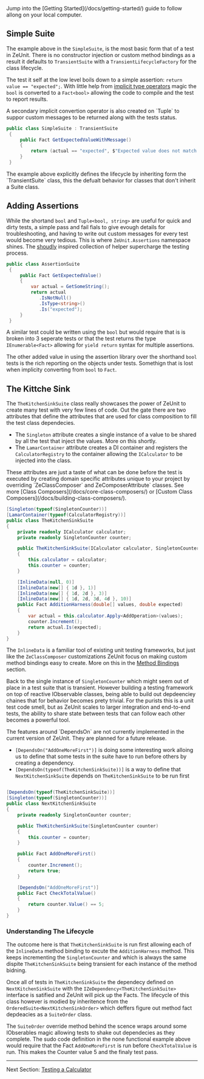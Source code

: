 <Notes title="Follow Allong">
Jump into the [Getting Started](/docs/getting-started/) guide to follow allong on your local computer.
</Notes>


## Simple Suite

The example above in the `SimpleSuite`, is the most basic form that of a test in ZeUnit.  There is no constructor injection or custom method bindings as a result it defaults to `TransientSuite` with a `TransientLifecycleFactory` for the class lifecycle.

The test it self at the low level boils down to a simple assertion: `return value == "expected";`.   With little help from <a href="https://learn.microsoft.com/en-us/dotnet/csharp/language-reference/operators/user-defined-conversion-operators" target="_blank">implicit type operators</a> magic the `bool` is converted to a `Fact<bool>` allowing the code to compile and the test to report results. 

<Notes>
A secondary implicit convertion operator is also created on `Tuple<bool, string>` to suppor custom messages to be returned along with the tests status.
</Notes>

```csharp
public class SimpleSuite : TransientSuite
 {
     public Fact GetExpectedValueWithMessage()
     {       
         return (actual == "expected", $"Expected value does not match {actual}!!");
     }
 }
```

<Notes>
The example above explicitly defines the lifecycle by inheriting form the `TransientSuite` class, this the defualt behavior for classes that don't inherit a Suite class.
</Notes>

## Adding Assertions

While the shortand `bool` and `Tuple<bool, string>` are useful for quick and dirty tests, a simple pass and fail fials to give evough details for troubleshooting, and having to write out custom messages for every test would become very tedious.  This is where `ZeUnit.Assertions` namespace shines.  The <a href="https://docs.shouldly.org/documentation/getting-started" target="_blank">shoudly</a> inspired collection of helper supercharge the testing process.

```csharp
public class AssertionSuite
 {
     public Fact GetExpectedValue()
     {   
         var actual = GetSomeString();    
         return actual
            .IsNotNull()
            .IsType<string>()
            .Is("expected");
     }
 }
``` 

A similar test could be written using the `bool` but would require that is is broken into 3 seperate tests or that the test returns the type `IEnumerable<Fact>` allowing for `yield return` syntax for multiple assertions.

The other added value in using the assertion library over the shorthand `bool` tests is the rich reporting on the objects under tests.  Somethign that is lost when implicity converting from `bool` to `Fact`.

## The Kittche Sink

The `TheKitchenSinkSuite` class really showcases the power of ZeUnit to create many test with very few lines of code.  Out the gate there are two attributes that define the attributes that are used for class composition to fill the test class dependecies.  

- The `Singleton` attribute creates a single instance of a value to be shared by all the test that inject the values.  More on this shortly.
- The `LamarContainer` attribute creates a DI container and registers the `CalculatorRegistry` to the container allowing the `ICalculator` to be injected into the class.

<Notes>
These attributes are just a taste of what can be done before the test is executed by creating domain specific attributes unique to your project by overriding `ZeClassComposer` and ZeComposerAttribute` classes.  See more [Class Composers](/docs/core-class-composers/) or [Custom Class Composers](/docs/building-class-composers/).
</Notes>

```csharp
[Singleton(typeof(SingletonCounter))]
[LamarContainer(typeof(CalculatorRegistry))]
public class TheKitchenSinkSuite
{
    private readonly ICalculator calculator;
    private readonly SingletonCounter counter;

    public TheKitchenSinkSuite(ICalculator calculator, SingletonCounter counter)
    {
        this.calculator = calculator;
        this.counter = counter;
    }

    [InlineData(null, 0)]
    [InlineData(new[] { 1d }, 1)]
    [InlineData(new[] { 1d, 2d }, 3)]
    [InlineData(new[] { 1d, 2d, 3d, 4d }, 10)]
    public Fact AdditionHarness(double[] values, double expected)
    {            
        var actual = this.calculator.Apply<AddOperation>(values);
        counter.Increment();
        return actual.Is(expected);
    }    
}
```
The `InlineData` is a familiar tool of existing unit testing frameworks, but just like the `ZeClassComposer` customizations ZeUnit focus on making custom method bindings easy to create.  More on this in the [Method Bindings](/docs/core-method-binders/) section.

Back to the single instance of `SingletonCounter` which might seem out of place in a test suite that is transient.  However building a testing framework on top of reactive IObservable classes, being able to build out depdeenciey chaines that for behavior becomes prety trivial.  For the purists this is a unit test code smell, but as ZeUnit scales to larger integration and end-to-end tests, the ability to share state between tests that can follow each other becomes a powerful tool.

<Warning>
The features around `DependsOn` are not currently implemented in the current version of ZeUnit.  They are planned for a future release.
</Warning>

- `[DependsOn("AddOneMoreFirst")]` is doing some interesting work alloing us to define that some tests in the suite have to run before others by creating a dependency.
- `[DependsOn(typeof(TheKitchenSinkSuite))]` is a way to define that `NextKitchenSinkSuite` depends on `TheKitchenSinkSuite` to be run first 


```csharp

[DependsOn(typeof(TheKitchenSinkSuite))]
[Singleton(typeof(SingletonCounter))]
public class NextKitchenSinkSuite     
{    
    private readonly SingletonCounter counter;

    public TheKitchenSinkSuite(SingletonCounter counter)
    {        
        this.counter = counter;
    }

    public Fact AddOneMoreFirst()
    {            
        counter.Increment();
        return true;
    }    

    [DependsOn("AddOneMoreFirst")]
    public Fact CheckTotalValue()
    {                    
        return counter.Value() == 5;
    }    
}
```

### Understanding The Lifecycle 

The outcome here is that `TheKitchenSinkSuite` is run first allowing each of the `InlineData` method binding to excute the `AdditionHarness` method.  This keeps incrementing the `SingletonCounter` and which is always the same dispite `TheKitchenSinkSuite` being transient for each instance of the method bidning.

Once all of tests in `TheKitchenSinkSuite` the dependecy defined on `NextKitchenSinkSuite` with the `IZeDependency<TheKitchenSinkSuite>` interface is satified and ZeUnit will pick up the Facts.  The lifecycle of this class however is modied by inheritence from the `OrderedSuite<NextKitchenSinkOrder>` which deffers figure out method fact depdeacies as a `SuiteOrder` class.

The `SuiteOrder` override method behind the scence wraps around some IObserables magic allowing tests to shake out dependecies as they complete.  The sudo code definition in the none functional example above would require that the Fact `AddOneMoreFirst` is run before `CheckTotalValue` is run.  This makes the Counter value 5 and the finaly test pass.

---

Next Section: [Testing a Calculator](/docs/testing-a-calculator/)